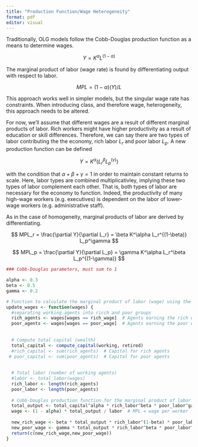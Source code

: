 ```yaml
---
title: "Production Function/Wage Heterogeneity"
format: pdf
editor: visual
---
```


Traditionally, OLG models follow the Cobb-Douglas production function as a means to determine wages.

$$
Y = K^{\alpha}L^{(1-\alpha)}
$$

The marginal product of labor (wage rate) is found by differentiating output with respect to labor.

$$
MPL = (1-\alpha)(Y)/L
$$

This approach works well in simpler models, but the singular wage rate has constraints. When introducing class, and therefore wage, heterogeneity, this approach needs to be altered.

For now, we'll assume that different wages are a result of different marginal products of labor. Rich workers might have higher productivity as a result of education or skill differences. Therefore, we can say there are two types of labor contributing the the economy, rich labor $L_r$ and poor labor $L_p$. A new production function can be defined

$$
Y = K^\alpha (L_r^\beta L_p^{(\gamma)})
$$

with the condition that $\alpha + \beta + \gamma = 1$ in order to maintain constant returns to scale. Here, labor types are combined multiplicativley, implying these two types of labor complement each other. That is, both types of labor are necessary for the economy to function. Indeed, the productivity of many high-wage workers (e.g. executives) is dependent on the labor of lower-wage workers (e.g. administrative staff).

As in the case of homogeneity, marginal products of labor are derived by differentiating.

$$
MPL_r = \frac{\partial Y}{\partial L_r} = \beta K^\alpha L_r^{(1-\beta)} L_p^\gamma
$$

$$
MPL_p = \frac{\partial Y}{\partial L_p} = \gamma K^\alpha L_r^\beta L_p^{(1-\gamma)}
$$

```r
### Cobb-Douglas parameters, must sum to 1

alpha <- 0.3
beta <- 0.5
gamma <- 0.2

# Function to calculate the marginal product of labor (wage) using the Cobb-Douglas production function
update_wages <- function(wages) {
  #separating working agents into ricch and poor groups
  rich_agents <- wages[wages == rich_wage]  # Agents earning the rich wage
  poor_agents <- wages[wages == poor_wage]  # Agents earning the poor wage
  
  
  # Compute total capital (wealth)
  total_capital <- compute_capital(working, retired)
  #rich_capital <- sum(rich_agents)  # Capital for rich agents
 # poor_capital <- sum(poor_agents)  # Capital for poor agents
  
  
  # Total labor (number of working agents)
  #labor <- total_labor(wages)
  rich_labor <- length(rich_agents)
  poor_labor <- length(poor_agents)
  
  # Cobb-Douglas production function for the marginal product of labor (MPL)
  total_output <- total_capital^alpha * rich_labor^beta * poor_labor^gamma  # Total output in the economy
  wage <- (1 - alpha) * total_output / labor  # MPL = wage per worker
  
  new_rich_wage <- beta * total_output * rich_labor^(1-beta) * poor_labor^gamma
  new_poor_wage <- gamma * total_output * rich_labor^beta * poor_labor^(1-gamma)
  return(c(new_rich_wage,new_poor_wage))
}

```
